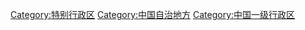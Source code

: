 [[Category:特别行政区|Category:特别行政区]]
[[Category:中国自治地方|Category:中国自治地方]]
[[Category:中国一级行政区|Category:中国一级行政区]]